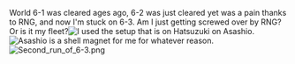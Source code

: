 World 6-1 was cleared ages ago, 6-2 was just cleared yet was a pain thanks to RNG, and now I'm stuck on 6-3. Am I just getting screwed over by RNG? Or is it my fleet?[[File:Fleet_2017-05-31.png|thumb|I used the setup that is on Hatsuzuki on Asashio.]][[File:First_run_of_6-3.png|thumb|Asashio is a shell magnet for me for whatever reason.]][[File:Second_run_of_6-3.png|thumb]]<ac_metadata title="World 6 troubles."> </ac_metadata>